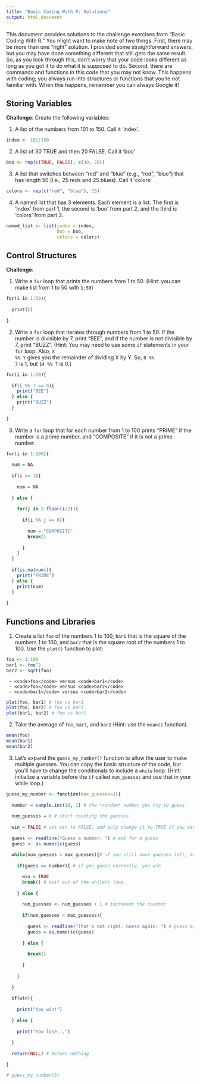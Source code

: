 ```yaml
---
title: "Basic Coding With R: Solutions"
output: html_document
---
```


This document provides solutions to the challenge exercises from "Basic Coding With R." 
You might want to make note of two things. 
First, there may be more than one "right" solution. I provided some straightforward answers, but you may have done something different that still gets the same result. So, as you look through this, don't worry that your code looks different as long as you got it to do what it is supposed to do.
Second, there are commands and functions in this code that you may not know. This happens with coding; you always run into structures or functions that you're not familiar with. When this happens, remember you can always Google it!

## Storing Variables

__Challenge__: Create the following variables:

1. A list of the numbers from 101 to 150. Call it 'index'.
```r
index <- 101:150
```

2. A list of 30 TRUE and then 20 FALSE. Call it 'boo'
```r
boo <- rep(c(TRUE, FALSE), c(30, 20))
```

3. A list that switches between "red" and "blue" (e.g., "red", "blue") that has length 50 (i.e., 25 reds and 25 blues). Call it 'colors'
```r
colors <- rep(c("red", "blue"), 25)
```


4. A named list that has 3 elements. Each element is a list. The first is 'index' from part 1, the second is 'boo' from part 2, and the third is 'colors' from part 3.
```r
named_list <- list(index = index,
                   boo = boo,
                   colors = colors)
```



## Control Structures

__Challenge__:

1. Write a <code>for</code> loop that prints the numbers from 1 to 50. (Hint: you can make list from 1 to 50 with <code>1:50</code>)
```r
for(i in 1:50){
  
  print(i)
  
}
```


2. Write a <code>for</code> loop that iterates through numbers from 1 to 50. If the number is divisible by 7, print "BEE", and if the number is not divisible by 7, print "BUZZ". (Hint: You may need to use some <code>if</code> statements in your <code>for</code> loop. Also, <code>X %% Y</code> gives you the remainder of dividing X by Y. So, <code>8 %% 7</code> is 1, but <code>14 %% 7</code> is 0.)
```r
for(i in 1:50){
  
  if(i %% 7 == 0){
    print("BEE")
  } else {
    print("BUZZ")
  }
  
}
```


3. Write a <code>for</code> loop that for each number from 1 to 100 prints "PRIME" if the number is a prime number, and "COMPOSITE" if it is not a prime number.
```r
for(i in 1:100){
  
  num = NA
  
  if(i <= 3){
    
    num = NA
    
  } else {
    
    for(j in 2:floor(i/2)){
      
      if(i %% j == 0){
        
        num = "COMPOSITE"
        break()
        
      } 
    }
  }
  
  if(is.na(num)){
    print("PRIME")
  } else {
    print(num)
  }
  
}
```

## Functions and Libraries

1. Create a list <code>foo</code> of the numbers 1 to 100, <code>bar1</code> that is the square of the numbers 1 to 100, and <code>bar2</code> that is the square root of the numbers 1 to 100. Use the <code>plot()</code> function to plot:
```r
foo <- 1:100
bar1 <- foo^2
bar2 <- sqrt(foo)
```


     - <code>foo</code> versus <code>bar1</code>
     - <code>foo</code> versus <code>bar2</code>
     - <code>bar1</code> versus <code>bar2</code>
```r
plot(foo, bar1) # foo vs bar1
plot(foo, bar2) # foo vs bar1
plot(bar1, bar2) # foo vs bar1
```



2. Take the average of <code>foo</code>, <code>bar1</code>, and <code>bar2</code> (Hint: use the <code>mean()</code> function).
```r
mean(foo)
mean(bar1)
mean(bar2)
```


3. Let's expand the <code>guess_my_number()</code> function to allow the user to make multiple guesses. You can copy the basic structure of the code, but you'll have to change the conditionals to include a <code>while</code> loop. (Hint: initialize a variable before the <code>if</code> called <code>num_guesses</code> and use that in your while loop.)
```r
guess_my_number <- function(max_guesses=3){
  
  number = sample.int(10, 1) # the *random* number you try to guess
  
  num_guesses = 0 # start counting the guesses
  
  win = FALSE # set win to FALSE, and only change it to TRUE if you win.
  
  guess <- readline("Guess a number: ") # ask for a guess
  guess <- as.numeric(guess)
  
  while(num_guesses < max_guesses){# if you still have guesses left, keep playing
    
    if(guess == number){ # if you guess correctly, you win

      win = TRUE
      break() # exit out of the while() loop
      
    } else {
      
      num_guesses <- num_guesses + 1 # increment the counter
    
      if(num_guesses < max_guesses){
        
        guess <- readline("That's not right. Guess again: ") # guess again
        guess = as.numeric(guess)
        
      } else {
      
        break()
      
      }
      
    }
    
  }
  
  if(win){
    
    print("You win!")
    
  } else {
    
    print("You lose...")
    
  }
  
  return(NULL) # Return nothing

}

# guess_my_number(5)
```